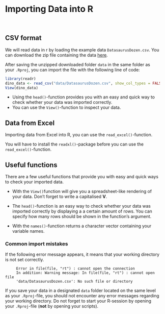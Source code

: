 # Importing Data into R

\

## CSV format

We will read data in r by loading the example data `DatasaurusDozen.csv`. You can download the zip file containing the data [here](/downloadable_files/data.zip).

After saving the unzipped downloaded folder `data` in the same folder as your `.Rproj`, you can import the file with the following line of code:

```r
library(readr)
dino_data <- read_csv("data/DatasaurusDozen.csv", show_col_types = FALSE)
View(dino_data)
```

::: {.callout-tip appearance="simple"}
-   Using the `head()`-function provides you with an easy and quick way to check whether your data was imported correctly.
-   You can use the `View()`-function to inspect your data.
:::

## Data from Excel

Importing data from Excel into R, you can use the `read_excel()`-function.

::: {.callout-important appearance="simple"}
You will have to install the `readxl()`-package before you can use the `read_excel()`-function.
:::

## Useful functions

There are a few useful functions that provide you with easy and quick ways to check your imported data.

-   With the `View()`function will give you a spreadsheet-like rendering of your data. Don't forget to write a capitalised **V**.

-   The `head()`-function is an easy way to check whether your data was imported correctly by displaying a a certain amount of rows. You can specify how many rows should be shown in the function's argument.

-   With the `names()`-function returns a character vector containing your variable names.

### Common import mistakes

::: {.callout-tip appearance="simple"}
If the following error message appears, it means that your working directory is not set correctly.

```         
     Error in file(file, "rt") : cannot open the connection         
     In addition: Warning message: In file(file, "rt") : cannot open file                            
     'data/DatasaurusDozen.csv': No such file or directory
```
:::

::: {.callout-important appearance="simple"}
If you save your data in a designated `data` folder located on the same level as your `.Rproj`-file, you should not encounter any error messages regarding your working directory. Do not forget to start your R-session by opening your `.Rproj`-file (**not** by opening your scripts).
:::
